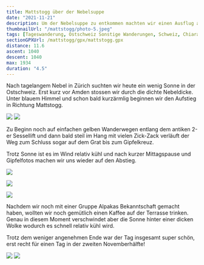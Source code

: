 ```yaml
---
title: Mattstogg über der Nebelsuppe
date: "2021-11-21"
description: Um der Nebelsuppe zu entkommen machten wir einen Ausflug auf den Mattstogg
thumbnailUrl: "/mattstogg/photo-5.jpeg"
tags: [Tageswanderung, Ostschweiz Sonstige Wanderungen, Schweiz, Chiara]
sectionGPXUrl: /mattstogg/gpx/mattstogg.gpx
distance: 11.6
ascent: 1040
descent: 1040
max: 1934
duration: "4.5"
---
```


Nach tagelangem Nebel in Zürich suchten wir heute ein wenig Sonne in der Ostschweiz. Erst kurz vor Amden stossen wir durch die dichte Nebeldicke. Unter blauem Himmel und schon bald kurzärmlig beginnen wir den Aufstieg in Richtung Mattstogg.

<Img src="/mattstogg/photo.jpeg" d="Amden, knapp über der Nebeldecke" />

<Img src="/mattstogg/photo-2.jpeg" d="Der Aufstieg ist schwere Arbeit" />

Zu Beginn noch auf einfachen gelben Wanderwegen entlang dem antiken 2-er Sessellift und dann bald steil im Hang mit vielen Zick-Zack verläuft der Weg zum Schluss sogar auf dem Grat bis zum Gipfelkreuz.

Trotz Sonne ist es im Wind relativ kühl und nach kurzer Mittagspause und Gipfelfotos machen wir uns wieder auf den Abstieg.

<Img src="/mattstogg/photo-3.jpeg" d="Gipfel erreicht!" />

<Img
	src="/mattstogg/photo-4.jpeg"
	d="Aussicht ins Glarnerland und auf den Speer"
/>

<Img src="/mattstogg/photo-7.jpeg" d="Wieder im Abstieg" />

Nachdem wir noch mit einer Gruppe Alpakas Bekanntschaft gemacht haben, wollten wir noch gemütlich einen Kaffee auf der Terrasse trinken. Genau in diesem Moment verschwindet aber die Sonne hinter einer dicken Wolke wodurch es schnell relativ kühl wird.

Trotz dem weniger angenehmen Ende war der Tag insgesamt super schön, erst recht für einen Tag in der zweiten Novemberhälfte!

<Img src="/mattstogg/photo-5.jpeg" d="Auf dem Weg ins Café..." />

<Img src="/mattstogg/photo-6.jpeg" d="... und zu den Alpakas." />
